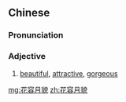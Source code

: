 ==Chinese==
{{zh-forms|lit=countenance of flowers, appearance of the moon}}

===Pronunciation===
{{zh-pron
|m=huāróng-yuèmào
|c=faa1 jung4 jyut6 maau6
|cat=n
}}

===Adjective===
{{zh-adj}}

# {{lb|zh|of a woman}} [[beautiful]], [[attractive]], [[gorgeous]]

[[mg:花容月貌]]
[[zh:花容月貌]]